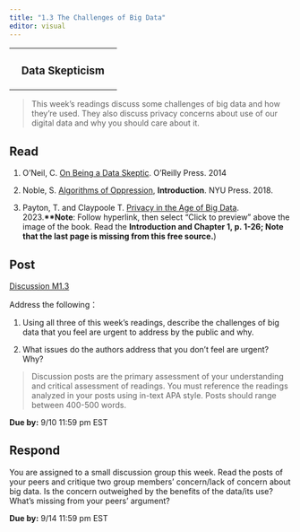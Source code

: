 ```yaml
---
title: "1.3 The Challenges of Big Data"
editor: visual
---
```


+:------------------------:+
| ### Data Skepticism      |
+--------------------------+

> This week's readings discuss some challenges of big data and how they're used. They also discuss privacy concerns about use of our digital data and why you should care about it.

## Read

1.  O'Neil, C. [On Being a Data Skeptic](https://www.oreilly.com/library/view/on-being-a/9781491947227/). O'Reilly Press. 2014

2.  Noble, S. [Algorithms of Oppression](https://safiyaunoble.com/wp-content/uploads/2020/09/Algorithms_Oppression_Introduction_Intro.pdf), **Introduction**. NYU Press. 2018.

3.  Payton, T. and Claypoole T. [Privacy in the Age of Big Data](https://www.ebooks.com/en-us/book/210722227/privacy-in-the-age-of-big-data/theresa-payton/). 2023.**\*\*Note**: Follow hyperlink, then select "Click to preview" above the image of the book. Read the **Introduction and Chapter 1, p. 1-26; Note that the last page is missing from this free source.**)

## Post 

[Discussion M1.3](/discussions/M1-3.qmd)

Address the following：

1.  Using all three of this week's readings, describe the challenges of big data that you feel are urgent to address by the public and why.

2.  What issues do the authors address that you don't feel are urgent? Why?

> Discussion posts are the primary assessment of your understanding and critical assessment of readings. You must reference the readings analyzed in your posts using in-text APA style. Posts should range between 400-500 words.

**Due by:** 9/10 11:59 pm EST

## Respond

You are assigned to a small discussion group this week. Read the posts of your peers and critique two group members' concern/lack of concern about big data. Is the concern outweighed by the benefits of the data/its use? What's missing from your peers' argument?

**Due by:** 9/14 11:59 pm EST
